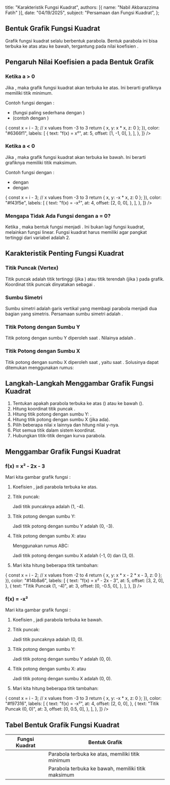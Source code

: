 
  title: "Karakteristik Fungsi Kuadrat",
  authors: [{ name: "Nabil Akbarazzima Fatih" }],
  date: "04/19/2025",
  subject: "Persamaan dan Fungsi Kuadrat",
};

## Bentuk Grafik Fungsi Kuadrat

Grafik fungsi kuadrat selalu berbentuk parabola. Bentuk parabola ini bisa terbuka ke atas atau ke bawah, tergantung pada nilai koefisien <InlineMath math="a" />.

## Pengaruh Nilai Koefisien a pada Bentuk Grafik

### Ketika a > 0

Jika <InlineMath math="a > 0" />, maka grafik fungsi kuadrat akan terbuka ke atas. Ini berarti grafiknya memiliki titik minimum.

Contoh fungsi dengan <InlineMath math="a > 0" />:

- <InlineMath math="f(x) = x^2" /> (fungsi paling sederhana dengan <InlineMath math="a = 1" />
  )
- <InlineMath math="f(x) = 2x^2 + 1" /> (contoh dengan <InlineMath math="a = 2" />
  )

<div className="mt-4">
  <LineEquation
    title="Grafik Fungsi Kuadrat dengan a > 0"
    description="Grafik terbuka ke atas dan memiliki titik minimum."
    smooth={true}
    cameraPosition={[5, 5, 12]}
    data={[
      {
        points: Array.from({ length: 7 }, (_, i) => {
          const x = i - 3; // x values from -3 to 3
          return { x, y: x * x, z: 0 };
        }),
        color: "#6366f1",
        labels: [
          {
            text: "f(x) = x²",
            at: 5,
            offset: [1, -1, 0],
          },
        ],
      },
    ]}
  />
</div>

### Ketika a < 0

Jika <InlineMath math="a < 0" />, maka grafik fungsi kuadrat akan terbuka ke bawah. Ini berarti grafiknya memiliki titik maksimum.

Contoh fungsi dengan <InlineMath math="a < 0" />:

- <InlineMath math="f(x) = -x^2" /> dengan <InlineMath math="a = -1" />
- <InlineMath math="f(x) = -3x^2 - 12x - 15" /> dengan <InlineMath math="a = -3" />

<div className="mt-4">
  <LineEquation
    title="Grafik Fungsi Kuadrat dengan a < 0"
    description="Grafik terbuka ke bawah dan memiliki titik maksimum."
    smooth={true}
    cameraPosition={[2, 2, 12]}
    data={[
      {
        points: Array.from({ length: 7 }, (_, i) => {
          const x = i - 3; // x values from -3 to 3
          return { x, y: -x * x, z: 0 };
        }),
        color: "#f43f5e",
        labels: [
          {
            text: "f(x) = -x²",
            at: 4,
            offset: [2, 0, 0],
          },
        ],
      },
    ]}
  />
</div>

### Mengapa Tidak Ada Fungsi dengan a = 0?

Ketika <InlineMath math="a = 0" />, maka bentuk fungsi menjadi <InlineMath math="f(x) = bx + c" />. Ini bukan lagi fungsi kuadrat, melainkan fungsi linear. Fungsi kuadrat harus memiliki <InlineMath math="a \neq 0" /> agar pangkat tertinggi dari variabel <InlineMath math="x" /> adalah 2.

## Karakteristik Penting Fungsi Kuadrat

### Titik Puncak (Vertex)

Titik puncak adalah titik tertinggi (jika <InlineMath math="a < 0" />) atau titik terendah (jika <InlineMath math="a > 0" />) pada grafik. Koordinat titik puncak dinyatakan sebagai <InlineMath math="(-\frac{b}{2a}, f(-\frac{b}{2a}))" />.

### Sumbu Simetri

Sumbu simetri adalah garis vertikal yang membagi parabola menjadi dua bagian yang simetris. Persamaan sumbu simetri adalah <InlineMath math="x = -\frac{b}{2a}" />.

### Titik Potong dengan Sumbu Y

Titik potong dengan sumbu Y diperoleh saat <InlineMath math="x = 0" />. Nilainya adalah <InlineMath math="f(0) = c" />.

### Titik Potong dengan Sumbu X

Titik potong dengan sumbu X diperoleh saat <InlineMath math="f(x) = 0" />, yaitu saat <InlineMath math="ax^2 + bx + c = 0" />. Solusinya dapat ditemukan menggunakan rumus:

<BlockMath math="x = \frac{-b \pm \sqrt{b^2 - 4ac}}{2a}" />

## Langkah-Langkah Menggambar Grafik Fungsi Kuadrat

1. Tentukan apakah parabola terbuka ke atas (<InlineMath math="a > 0" />) atau ke bawah (<InlineMath math="a < 0" />).
2. Hitung koordinat titik puncak <InlineMath math="(-\frac{b}{2a}, f(-\frac{b}{2a}))" />.
3. Hitung titik potong dengan sumbu Y: <InlineMath math="(0, c)" />.
4. Hitung titik potong dengan sumbu X (jika ada).
5. Pilih beberapa nilai x lainnya dan hitung nilai y-nya.
6. Plot semua titik dalam sistem koordinat.
7. Hubungkan titik-titik dengan kurva parabola.

## Menggambar Grafik Fungsi Kuadrat

### f(x) = x² - 2x - 3

Mari kita gambar grafik fungsi <InlineMath math="f(x) = x^2 - 2x - 3" />:

1. Koefisien <InlineMath math="a = 1 > 0" />, jadi parabola terbuka ke atas.
2. Titik puncak:

   <div className="flex flex-col gap-4">
     <BlockMath math="x = -\frac{b}{2a} = -\frac{-2}{2 \cdot 1} = 1" />
     <BlockMath math="f(1) = 1^2 - 2 \cdot 1 - 3 = 1 - 2 - 3 = -4" />
   </div>

   Jadi titik puncaknya adalah (1, -4).

3. Titik potong dengan sumbu Y:

   <BlockMath math="f(0) = 0^2 - 2 \cdot 0 - 3 = -3" />

   Jadi titik potong dengan sumbu Y adalah (0, -3).

4. Titik potong dengan sumbu X: <InlineMath math="f(x) = 0" /> atau <InlineMath math="x^2 - 2x - 3 = 0" />

   Menggunakan rumus ABC:

   <div className="flex flex-col gap-4">
     <BlockMath math="x = \frac{-b \pm \sqrt{b^2 - 4ac}}{2a} = \frac{2 \pm \sqrt{4 + 12}}{2} = \frac{2 \pm \sqrt{16}}{2} = \frac{2 \pm 4}{2}" />
     <BlockMath math="x = \frac{2 + 4}{2} = 3 \text{ atau } x = \frac{2 - 4}{2} = -1" />
   </div>

   Jadi titik potong dengan sumbu X adalah (-1, 0) dan (3, 0).

5. Mari kita hitung beberapa titik tambahan:

   <div className="flex flex-col gap-4">
     <BlockMath math="f(-2) = (-2)^2 - 2 \cdot (-2) - 3 = 4 + 4 - 3 = 5" />
     <BlockMath math="f(2) = 2^2 - 2 \cdot 2 - 3 = 4 - 4 - 3 = -3" />
   </div>

<div className="mt-4">
  <LineEquation
    title="Grafik f(x) = x² - 2x - 3"
    description="Parabola terbuka ke atas dengan titik puncak (1, -4) dan titik potong dengan sumbu X (-1, 0) dan (3, 0)."
    smooth={true}
    cameraPosition={[2, 1, 12]}
    data={[
      {
        points: Array.from({ length: 7 }, (_, i) => {
          const x = i - 2; // x values from -2 to 4
          return { x, y: x * x - 2 * x - 3, z: 0 };
        }),
        color: "#14b8a6",
        labels: [
          {
            text: "f(x) = x² - 2x - 3",
            at: 5,
            offset: [3, 2, 0],
          },
          {
            text: "Titik Puncak (1, -4)",
            at: 3,
            offset: [0, -0.5, 0],
          },
        ],
      },
    ]}
  />
</div>

### f(x) = -x²

Mari kita gambar grafik fungsi <InlineMath math="f(x) = -x^2" />:

1. Koefisien <InlineMath math="a = -1 < 0" />, jadi parabola terbuka ke bawah.
2. Titik puncak:

   <div className="flex flex-col gap-4">
     <BlockMath math="x = -\frac{b}{2a} = -\frac{0}{2 \cdot (-1)} = 0" />
     <BlockMath math="f(0) = -(0)^2 = 0" />
   </div>

   Jadi titik puncaknya adalah (0, 0).

3. Titik potong dengan sumbu Y:

   <BlockMath math="f(0) = 0" />

   Jadi titik potong dengan sumbu Y adalah (0, 0).

4. Titik potong dengan sumbu X: <InlineMath math="f(x) = 0" /> atau <InlineMath math="-x^2 = 0" />

   <div className="flex flex-col gap-4">
     <BlockMath math="x^2 = 0" />
     <BlockMath math="x = 0" />
   </div>

   Jadi titik potong dengan sumbu X adalah (0, 0).

5. Mari kita hitung beberapa titik tambahan:

   <div className="flex flex-col gap-4">
     <BlockMath math="f(-2) = -((-2)^2) = -4" />
     <BlockMath math="f(-1) = -((-1)^2) = -1" />
     <BlockMath math="f(1) = -(1^2) = -1" />
     <BlockMath math="f(2) = -(2^2) = -4" />
   </div>

<div className="mt-4">
  <LineEquation
    title="Grafik f(x) = -x²"
    description="Parabola terbuka ke bawah dengan titik puncak (0, 0)."
    smooth={true}
    cameraPosition={[2, 2, 12]}
    data={[
      {
        points: Array.from({ length: 7 }, (_, i) => {
          const x = i - 3; // x values from -3 to 3
          return { x, y: -x * x, z: 0 };
        }),
        color: "#f97316",
        labels: [
          {
            text: "f(x) = -x²",
            at: 4,
            offset: [2, 0, 0],
          },
          {
            text: "Titik Puncak (0, 0)",
            at: 3,
            offset: [0, 0.5, 0],
          },
        ],
      },
    ]}
  />
</div>

## Tabel Bentuk Grafik Fungsi Kuadrat

| Fungsi Kuadrat              | Bentuk Grafik                                      |
| --------------------------- | -------------------------------------------------- |
| <InlineMath math="a > 0" /> | Parabola terbuka ke atas, memiliki titik minimum   |
| <InlineMath math="a < 0" /> | Parabola terbuka ke bawah, memiliki titik maksimum |
